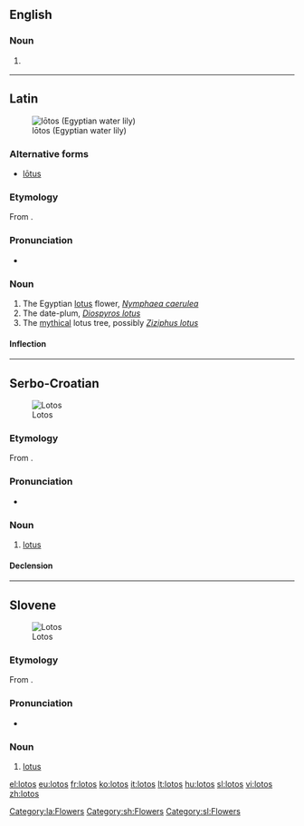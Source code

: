 ==English==

===Noun===
{{en-noun|?}}

# {{botany}} {{dated form of|lotus}}

{{Webster 1913}}

----

==Latin==
[[File:Nymphaea caerulea flower.JPG|thumb|lōtos (Egyptian water lily)]]

===Alternative forms===
* [[lotus#Latin|lōtus]]

===Etymology===
From {{etyl|grc|la}} {{term|λωτός|tr=lōtos|sc=Grek|lang=grc}}.

===Pronunciation===
* {{a|Classical}} {{IPA|/ˈloː.tos/|lang=la}}

===Noun===
{{la-noun|lōtos|loti|lōtī|m|second}}

# The Egyptian [[lotus]] flower, ''[[w:Nymphaea caerulea|Nymphaea caerulea]]''
# The date-plum, ''[[w:Diospyros lotus|Diospyros lotus]]''
# The [[mythical]] lotus tree, possibly ''[[w:Ziziphus lotus|Ziziphus lotus]]''

====Inflection====
{{la-decl-2nd-Greek|lot|lōt}}

[[Category:la:Flowers]]

----

==Serbo-Croatian==
[[File:Nymphaea King of the Blues 0801.jpg|thumb|Lotos]]

===Etymology===
From {{etyl|grc|sh}} {{term|λωτός|lang=grc|tr=lōtos}}.

===Pronunciation===
* {{IPA|/lôtos/|lang=sh}}

===Noun===
{{sh-noun|g=m|head=lȍtos|r|лотос|ло̏тос}}

# [[lotus]]

====Declension====
{{sh-decl-noun
|lotos|lotosi
|lotosa|lotosa
|lotosu|lotosima
|lotos|lotose
|lotose|lotosi
|lotosu|lotosima
|lotosom|lotosima
}}

[[Category:sh:Flowers]]

----

==Slovene==
[[File:Nymphaea nouchali, Madhabpur Tea Garden, Srimangal.jpg|thumb|Lotos]]

===Etymology===
From {{etyl|grc|sl}} {{term|λωτός|lang=grc|tr=lōtos}}.

===Pronunciation===
* {{IPA|/ˈloːtos/|lang=sl}}

===Noun===
{{sl-noun|head=lótos|m}}

# [[lotus]]

[[Category:sl:Flowers]]

[[el:lotos]]
[[eu:lotos]]
[[fr:lotos]]
[[ko:lotos]]
[[it:lotos]]
[[lt:lotos]]
[[hu:lotos]]
[[sl:lotos]]
[[vi:lotos]]
[[zh:lotos]]
